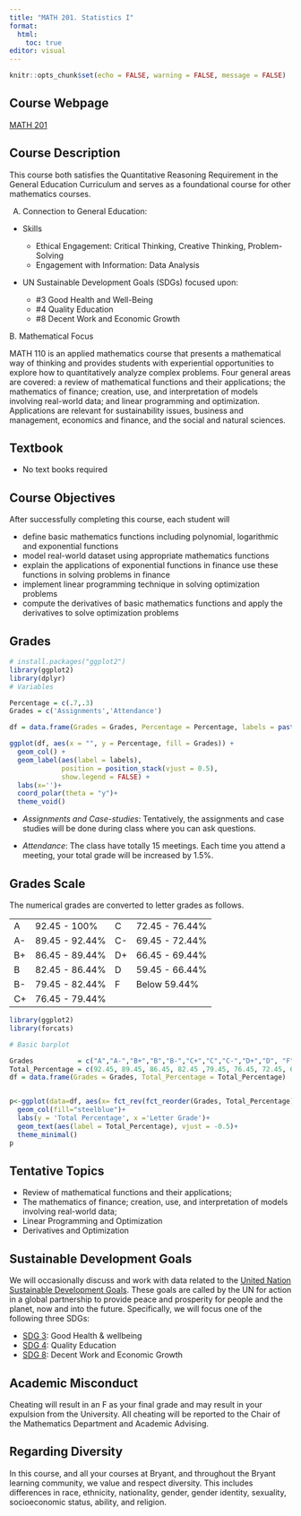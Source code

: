```yaml
---
title: "MATH 201. Statistics I"
format: 
  html:                                                                                                                                                                                                                                                   
    toc: true
editor: visual
---
```


```r
knitr::opts_chunk$set(echo = FALSE, warning = FALSE, message = FALSE)
```

## Course Webpage

[MATH 201](home.html)

## Course Description

This course both satisfies the Quantitative Reasoning Requirement in the General Education Curriculum and serves as a foundational course for other mathematics courses.

A.  Connection to General Education:

-   Skills

    -   Ethical Engagement: Critical Thinking, Creative Thinking, Problem-Solving
    -   Engagement with Information: Data Analysis

-   UN Sustainable Development Goals (SDGs) focused upon:

    -   #3 Good Health and Well-Being
    -   #4 Quality Education
    -   #8 Decent Work and Economic Growth

B. Mathematical Focus

MATH 110 is an applied mathematics course that presents a mathematical way of thinking and provides students with experiential opportunities to explore how to quantitatively analyze complex problems. Four general areas are covered: a review of mathematical functions and their applications; the mathematics of finance; creation, use, and interpretation of models involving real-world data; and linear programming and optimization. Applications are relevant for sustainability issues, business and management, economics and finance, and the social and natural sciences.

## Textbook

-   No text books required

## Course Objectives

After successfully completing this course, each student will

-   define basic mathematics functions including polynomial, logarithmic and exponential functions
-   model real-world dataset using appropriate mathematics functions
-   explain the applications of exponential functions in finance use these functions in solving problems in finance
-   implement linear programming technique in solving optimization problems
-   compute the derivatives of basic mathematics functions and apply the derivatives to solve optimization problems

## Grades

```r
# install.packages("ggplot2")
library(ggplot2)
library(dplyr)
# Variables

Percentage = c(.7,.3)
Grades = c('Assignments','Attendance')

df = data.frame(Grades = Grades, Percentage = Percentage, labels = paste0(Percentage*100, "%"))

ggplot(df, aes(x = "", y = Percentage, fill = Grades)) +
  geom_col() +
  geom_label(aes(label = labels),
             position = position_stack(vjust = 0.5),
             show.legend = FALSE) +
  labs(x='')+
  coord_polar(theta = "y")+
  theme_void()
```

-   *Assignments and Case-studies*: Tentatively, the assignments and case studies will be done during class where you can ask questions.

-   *Attendance*: The class have totally 15 meetings. Each time you attend a meeting, your total grade will be increased by 1.5%.

## Grades Scale

The numerical grades are converted to letter grades as follows.

|     |                |     |                |
|-----|----------------|-----|----------------|
| A   | 92.45 - 100%   | C   | 72.45 - 76.44% |
| A-  | 89.45 - 92.44% | C-  | 69.45 - 72.44% |
| B+  | 86.45 - 89.44% | D+  | 66.45 - 69.44% |
| B   | 82.45 - 86.44% | D   | 59.45 - 66.44% |
| B-  | 79.45 - 82.44% | F   | Below 59.44%   |
| C+  | 76.45 - 79.44% |     |                |

```r
library(ggplot2)
library(forcats)

# Basic barplot

Grades           = c("A","A-","B+","B","B-","C+","C","C-","D+","D", "F")
Total_Percentage = c(92.45, 89.45, 86.45, 82.45 ,79.45, 76.45, 72.45, 69.45, 66.45, 59.45, 0)
df = data.frame(Grades = Grades, Total_Percentage = Total_Percentage)


p<-ggplot(data=df, aes(x= fct_rev(fct_reorder(Grades, Total_Percentage)), y=Total_Percentage)) +
  geom_col(fill="steelblue")+
  labs(y = 'Total Percentage', x ='Letter Grade')+
  geom_text(aes(label = Total_Percentage), vjust = -0.5)+
  theme_minimal()
p

```

## Tentative Topics

-   Review of mathematical functions and their applications; 
-   The mathematics of finance; creation, use, and interpretation of models involving real-world data; 
-   Linear Programming and Optimization
-   Derivatives and Optimization

## Sustainable Development Goals

We will occasionally discuss and work with data related to the [United Nation Sustainable Development Goals](https://sdgs.un.org/goals). These goals are called by the UN for action in a global partnership to provide peace and prosperity for people and the planet, now and into the future. Specifically, we will focus one of the following three SDGs:

-   [SDG 3](https://www.globalgoals.org/goals/3-good-health-and-well-being/): Good Health & wellbeing\
-   [SDG 4](https://www.globalgoals.org/goals/4-quality-education/): Quality Education\
-   [SDG 8](https://www.globalgoals.org/goals/8-decent-work-and-economic-growth/): Decent Work and Economic Growth

## Academic Misconduct

Cheating will result in an F as your final grade and may result in your expulsion from the University. All cheating will be reported to the Chair of the Mathematics Department and Academic Advising.

## Regarding Diversity

In this course, and all your courses at Bryant, and throughout the Bryant learning community, we value and respect diversity. This includes differences in race, ethnicity, nationality, gender, gender identity, sexuality, socioeconomic status, ability, and religion.
